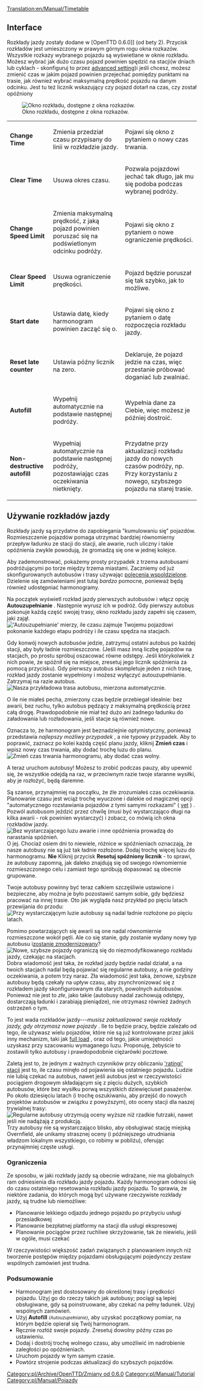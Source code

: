 [[Translation:en/Manual/Timetable]]
{{pl/Tłumaczenie|oryg. = en/Manual/Timetable
|Postępy =95
}}

== Interface ==
Rozkłady jazdy zostały dodane w [OpenTTD 0.6.0]] (od bety 2). Przycisk rozkładów jest umieszczony w prawym górnym rogu okna rozkazów. Wszystkie rozkazy wybranego pojazdu są wyświetlane w oknie rozkładu. Możesz wybrać jak dużo czasu pojazd powinien spędzić na stacji(w dniach lub cyklach - skonfiguruj to przez [[en/Archive/Manual/Settings/Advanced Settings/Interface#show-timetable-in-ticks-rather-than-days | advanced setting]])i jeśli chcesz, możesz zmienić czas w jakim pojazd powinien przejechać pomiędzy punktami na trasie, jak również wybrać maksymalną prędkość pojazdu na danym odcinku. Jest tu też licznik wskazujący czy pojazd dotarł na czas, czy został opóźniony

[[File:en/Manual/Orders-timetable.png|center|frame|Okno rozkładu, dostępne z okna rozkazów.]]

{|
| <span title='Zmienić czas'>'''Change Time'''</span>
|Zmienia przedział czasu przypisany do linii w rozkładzie jazdy.
| Pojawi się okno z pytaniem o nowy czas trwania.
|-
| <span title='Czyść Czas'>'''Clear Time'''</span>
|Usuwa okres czasu.
| Pozwala pojazdowi jechać tak długo, jak mu się podoba podczas wybranej podróży.
|-
| <span title='Zmień ograniczenie prędkości'>'''Change Speed Limit'''</span>
|Zmienia maksymalną prędkość, z jaką pojazd powinien poruszać się na podświetlonym odcinku podróży.
| Pojawi się okno z pytaniem o nowe ograniczenie prędkości.
|-
| <span title='Wyczyść ograniczenie prędkości'>'''Clear Speed Limit'''</span>
|Usuwa ograniczenie prędkości.
| Pojazd będzie poruszał się tak szybko, jak to możliwe.
|-
| <span title='Data rozpoczęcia'>'''Start date'''</span>
|Ustawia datę, kiedy harmonogram powinien zacząć się o.
| Pojawi się okno z pytaniem o datę rozpoczęcia rozkładu jazdy.
|-
| <span title='Zresetuj licznik późno'>'''Reset late counter'''</span>
|Ustawia późny licznik na zero.
| Deklaruje, że pojazd jedzie na czas, więc przestanie próbować doganiać lub zwalniać.
|-
| <span title='Autouzupełnianie'>'''Autofill'''</span>
|Wypełnij automatycznie na podstawie następnej podróży.
| Wypełnia dane za Ciebie, więc możesz je później dostroić.
|-
| <span title='Nieniszczące autouzupełnianie'>'''Non-destructive autofill'''</span> 
|Wypełniaj automatycznie na podstawie następnej podróży, pozostawiając czas oczekiwania nietknięty.
| Przydatne przy aktualizacji rozkładu jazdy do nowych czasów podróży, np. Przy korzystaniu z nowego, szybszego pojazdu na starej trasie.
|}
<!--{{en/Warning|Enabling autofill clears any previous timetable. Be sure to use non-destructive autofill, turned on by ctrl+clicking on an autofill button}}-->{{pl/Uwaga|Włączenie autouzupełniania usuwa wszystkie poprzednie plany jazdy. Pamiętaj, aby użyć niedestrukcyjnego autouzupełniania, włączanego przez Ctrl + kliknięcie przycisku autouzupełniania}}

<!-- [This section no longer appears as of OTTD 1.3.0.] '''Expected / Scheduled'''
|Switches Expected and Scheduled panels.
|Shows the times vehicles are scheduled or expected to arrive, expected panel taking the lateness/earliness into account.

{{note|Expected/scheduled times are avaible only for complete timetables that have already started}} ---><!-- 
     [Ta sekcja nie pojawia się już od OTTD 1.3.0.] '' 'Oczekiwany / zaplanowany' ''
| Przełączniki oczekiwane i zaplanowane panele.
| Pokazuje zaplanowane lub spodziewane przybycie pojazdów, przewidywany panel z uwzględnieniem spóźnienia/przedwczesności.

{{nota|Oczekiwane/zaplanowane godziny są dostępne tylko dla pełnych rozkładów jazdy, które już się rozpoczęły}} -->

== Używanie rozkładów jazdy ==
Rozkłady jazdy są przydatne do zapobiegania "kumulowaniu się" pojazdów. Rozmieszczenie pojazdów pomaga utrzymać bardziej równomierny przepływ ładunku ze stacji do stacji, ale awarie, ruch uliczny i takie opóźnienia zwykle powodują, że gromadzą się one w jednej kolejce.

Aby zademonstrować, pokażemy prosty przypadek z trzema autobusami podróżującymi po torze między trzema miastami. Zaczniemy od już skonfigurowanych autobusów i trasy używając [[<!--en/Manual/Orders#shared-orders-->pl/Manual/Polecenia#polecenia-wspoldzielone|polecenia wspoldzielone]]. Dzielenie się zamówieniami jest tutaj ''bardzo'' pomocne, ponieważ będą również udostępniać harmonogramy.

Na początek wyświetl rozkład jazdy pierwszych autobusów i włącz opcję '''Autouzupełnianie''' . Następnie wyrusz ich w podróż. Gdy pierwszy autobus pokonuje każdą część swojej trasy, okno rozkładu jazdy zapełni się czasem, jaki zajął.
[[File:en/Manual/Timetable-autofill.png|center|frame|'Autouzupełnianie' mierzy, ile czasu zajmuje Twojemu pojazdowi pokonanie każdego etapu podróży i ile czasu spędza na stacjach.]]

Gdy konwój nowych autobusów jedzie, zatrzymuj ostatni autobus po każdej stacji, aby były ładnie rozmieszczone. (Jeśli masz inną liczbę pojazdów na stacjach, po prostu spróbuj oszacować równe odstępy. Jeśli którykolwiek z nich powie, że spóźnił się na miejsce, zresetuj jego licznik spóźnienia za pomocą przycisku). Gdy pierwszy autobus skompletuje jeden z nich trasę, rozkład jazdy zostanie wypełniony i możesz wyłączyć autouzupełnianie. Zatrzymaj na razie autobus.
[[File:en/Manual/Timetable-autofilled.png|center|frame|Nasza przykładowa trasa autobusu, mierzona automatycznie.]]

O ile nie miałeś pecha, zmierzony czas będzie przebiegał idealnie: bez awarii, bez ruchu, tylko autobus pędzący z maksymalną prędkością przez całą drogę. Prawdopodobnie nie miał też dużo ani żadnego ładunku do załadowania lub rozładowania, jeśli stacje są również nowe.

Oznacza to, że harmonogram jest beznadziejnie optymistyczny, ponieważ przedstawia ''najlepszy możliwy przypadek'' , a nie typowy przypadek. Aby to poprawić, zaznacz po kolei każdą część planu jazdy, kliknij '''Zmień czas''' i wpisz nowy czas trwania, aby dodać trochę luzu do planu.
[[File:en/Manual/Timetable-slack.png|center|frame|Zmień czas trwania harmonogramu, aby dodać czas wolny.]]

A teraz uruchom autobusy! Możesz to zrobić podczas pauzy, aby upewnić się, że wszystkie odejdą na raz, w przeciwnym razie twoje staranne wysiłki, aby je rozłożyć, będą daremne.

Są szanse, przynajmniej na początku, że źle zrozumiałeś czas oczekiwania. Planowanie czasu jest wciąż trochę wyuczone i dalekie od magicznej opcji "automatycznego rozstawiania pojazdów z tymi samymi rozkazami" ( [http://bugs.openttd.org/task/1128 yet] ) . Pozwól autobusom jeździć przez chwilę (musi być wystarczająco długi na kilka awarii - rok powinien wystarczyć) i zobacz, co mówią ich okna rozkładów jazdy.
[[File:en/Manual/Timetable-runninglate.png|center|frame|Bez wystarczającego luzu awarie i inne opóźnienia prowadzą do narastania spóźnień.]]
O jej. Chociaż osiem dni to niewiele, różnice w spóźnieniach oznaczają, że nasze autobusy nie są już tak ładnie rozłożone. Dodaj trochę więcej luzu do harmonogramu. '''Nie''' Kliknij przycisk '''Resetuj spóźniony licznik''' - to sprawi, że autobusy zapomną, jak daleko znajdują się od swojego równomiernie rozmieszczonego celu i zamiast tego spróbują dopasować są obecnie grupowane.
<!--{{en/Note|If your buses are never late, and seem to be spending a lot of time waiting about at stations without transferring passengers, you probably added too much slack instead.}}-->{{pl/Informacja|Jeśli Twoje autobusy nigdy się nie spóźniają i wydaje się, że spędzają dużo czasu czekając na stacjach bez przesiadania pasażerów, prawdopodobnie zamiast tego dodałeś zbyt dużo luzu.}}

Twoje autobusy powinny być teraz całkiem szczęśliwie ustawione i bezpieczne, aby można je było pozostawić samym sobie, gdy będziesz pracować na innej trasie. Oto jak wygląda nasz przykład po pięciu latach przewijania do przodu:
[[File:en/Manual/Timetable-fiveyears.png|center|frame|Przy wystarczającym luzie autobusy są nadal ładnie rozłożone po pięciu latach.]]

Pomimo powtarzających się awarii są one nadal równomiernie rozmieszczone wokół pętli. Ale co się stanie, gdy zostanie wydany nowy typ autobusu i[[en/Manual/Replace vehicles|<span title='get upgraded'>zostanie zmodernizowany</span>]]?
[[File:en/Manual/Timetable-newbus.png|center|frame|Nowe, szybsze pojazdy ograniczą się do niezmodyfikowanego rozkładu jazdy, czekając na stacjach.]]
Dobra wiadomość jest taka, że ​​rozkład jazdy będzie nadal działał, a na twoich stacjach nadal będą pojawiać się regularne autobusy, a nie godziny oczekiwania, a potem trzy naraz. Zła wiadomość jest taka, że ​​nowe, szybsze autobusy będą czekały na upływ czasu, aby zsynchronizować się z rozkładem jazdy skonfigurowanym dla starych, powolnych autobusów. Ponieważ nie jest to ''złe'', jako takie (autobusy nadal zachowują odstępy, dostarczają ładunki i zarabiają pieniądze), nie otrzymasz również żadnych ostrzeżeń o tym.

To jest wada rozkładów jazdy---''musisz zaktualizować swoje rozkłady jazdy, gdy otrzymasz nowe pojazdy'' . Ile to będzie pracy, będzie zależało od tego, ile używasz wielu pojazdów, które nie są już kontrolowane przez jakiś inny mechanizm, taki jak [[<!--en/Manual/Orders#full-load-->pl/Manual/Polecenia#pelen-zaladunek|full load]] , oraz od tego, jakie umiejętności uzyskasz przy szacowaniu wymaganego luzu. Proponuję, żebyście to zostawili tylko autobusy i prawdopodobnie ciężarówki pocztowe.

Zaletą jest to, że jednym z ważnych czynników przy obliczaniu  [[<!--en/Manual/Game Mechanics/Main Page#station-rating-->pl/Manual/Game Mechanics/Main Page#ocena-stacji|'ratingi' stacji]] jest to, ile czasu minęło od pojawienia się ostatniego pojazdu. Ludzie nie lubią czekać na autobus, nawet jeśli autobus jest w rzeczywistości pociągiem drogowym składającym się z pięciu dużych, szybkich autobusów, które bez wysiłku porwą wszystkich dziewięciuset pasażerów. Po około dziesięciu latach (i trochę oszukiwaniu, aby przejść do nowych projektów autobusów w związku z powyższym), oto oceny stacji dla naszej trywialnej trasy:
[[File:en/Manual/Timetable-ratings.png|center|frame|Regularne autobusy utrzymują oceny wyższe niż rzadkie futrzaki, nawet jeśli nie nadążają z produkcją.]]
Trzy autobusy nie są wystarczająco blisko, aby obsługiwać stację miejską Overnfield, ale unikamy strasznej oceny (i późniejszego utrudniania władzom lokalnym wszystkiego, co robimy w pobliżu), oferując przynajmniej częste usługi.

=== Ograniczenia ===
Ze sposobu, w jaki rozkłady jazdy są obecnie wdrażane, nie ma globalnych ram odniesienia dla rozkładu jazdy pojazdu. Każdy harmonogram odnosi się do czasu ostatniego resetowania rozkładu jazdy pojazdu. To sprawia, że ​​niektóre zadania, do których mogą być używane rzeczywiste rozkłady jazdy, są trudne lub niemożliwe:
* Planowanie lekkiego odjazdu jednego pojazdu po przybyciu usługi przesiadkowej
* Planowanie bezpłatnej platformy na stacji dla usługi ekspresowej
* Planowanie pociągów przez ruchliwe skrzyżowanie, tak że niewielu, jeśli w ogóle, musi czekać
W rzeczywistości większość zadań związanych z planowaniem innych niż tworzenie postępów między pojazdami obsługującymi pojedynczy zestaw wspólnych zamówień jest trudna.

=== Podsumowanie ===
* Harmonogram jest dostosowany do określonej trasy i prędkości pojazdu. Użyj go do rzeczy takich jak autobusy; pociągi są lepiej obsługiwane, gdy są poinstruowane, aby czekać na pełny ładunek. Użyj wspólnych zamówień.
* Użyj  '''Autofill''' <small>''(Autouzupełnianie)''</small>, aby uzyskać początkowy pomiar, na którym będzie opierał się Twój harmonogram.
* Ręcznie rozłóż swoje pojazdy. Zresetuj dowolny późny czas po ustawieniu.
* Dodaj i dostrój trochę wolnego czasu, aby umożliwić im nadrobienie zaległości po opóźnieniach.
* Uruchom pojazdy w tym samym czasie.
* Powtórz strojenie podczas aktualizacji do szybszych pojazdów.

[[Category:pl/Archive/OpenTTD/Zmiany od 0.6.0]] [[Category:pl/Manual/Tutorial]] [[Category:pl/Manual/Pojazdy]]